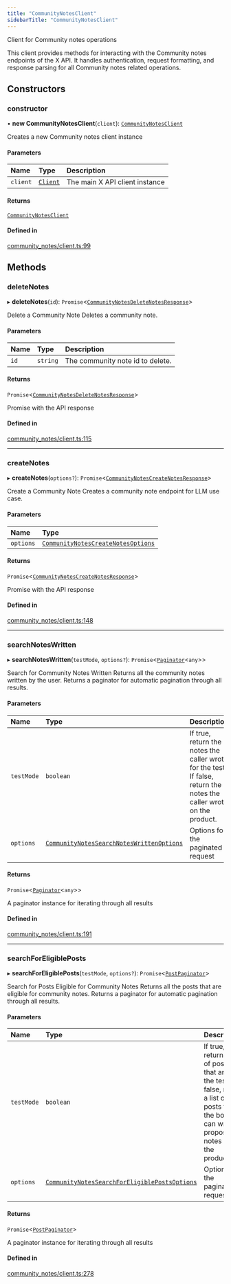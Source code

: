 ```yaml
---
title: "CommunityNotesClient"
sidebarTitle: "CommunityNotesClient"
---
```


Client for Community notes operations

This client provides methods for interacting with the Community notes endpoints
of the X API. It handles authentication, request formatting, and response
parsing for all Community notes related operations.

## Constructors

### constructor

• **new CommunityNotesClient**(`client`): [`CommunityNotesClient`](/xdks/typescript/reference/classes/CommunityNotesClient)

Creates a new Community notes client instance

#### Parameters

| Name | Type | Description |
| :------ | :------ | :------ |
| `client` | [`Client`](/xdks/typescript/reference/classes/Client) | The main X API client instance |

#### Returns

[`CommunityNotesClient`](/xdks/typescript/reference/classes/CommunityNotesClient)

#### Defined in

[community_notes/client.ts:99](https://github.com/xdevplatform/xdk/blob/298ca9350d035e40e7c8ee0753c50052819a41e2/xdk/typescript/src/community_notes/client.ts#L99)

## Methods

### deleteNotes

▸ **deleteNotes**(`id`): `Promise`\<[`CommunityNotesDeleteNotesResponse`](/xdks/typescript/reference/interfaces/CommunityNotesDeleteNotesResponse)\>

Delete a Community Note
Deletes a community note.

#### Parameters

| Name | Type | Description |
| :------ | :------ | :------ |
| `id` | `string` | The community note id to delete. |

#### Returns

`Promise`\<[`CommunityNotesDeleteNotesResponse`](/xdks/typescript/reference/interfaces/CommunityNotesDeleteNotesResponse)\>

Promise with the API response

#### Defined in

[community_notes/client.ts:115](https://github.com/xdevplatform/xdk/blob/298ca9350d035e40e7c8ee0753c50052819a41e2/xdk/typescript/src/community_notes/client.ts#L115)

___

### createNotes

▸ **createNotes**(`options?`): `Promise`\<[`CommunityNotesCreateNotesResponse`](/xdks/typescript/reference/interfaces/CommunityNotesCreateNotesResponse)\>

Create a Community Note
Creates a community note endpoint for LLM use case.

#### Parameters

| Name | Type |
| :------ | :------ |
| `options` | [`CommunityNotesCreateNotesOptions`](/xdks/typescript/reference/interfaces/CommunityNotesCreateNotesOptions) |

#### Returns

`Promise`\<[`CommunityNotesCreateNotesResponse`](/xdks/typescript/reference/interfaces/CommunityNotesCreateNotesResponse)\>

Promise with the API response

#### Defined in

[community_notes/client.ts:148](https://github.com/xdevplatform/xdk/blob/298ca9350d035e40e7c8ee0753c50052819a41e2/xdk/typescript/src/community_notes/client.ts#L148)

___

### searchNotesWritten

▸ **searchNotesWritten**(`testMode`, `options?`): `Promise`\<[`Paginator`](/xdks/typescript/reference/classes/Paginator)\<`any`\>\>

Search for Community Notes Written
Returns all the community notes written by the user.
Returns a paginator for automatic pagination through all results.

#### Parameters

| Name | Type | Description |
| :------ | :------ | :------ |
| `testMode` | `boolean` | If true, return the notes the caller wrote for the test. If false, return the notes the caller wrote on the product. |
| `options` | [`CommunityNotesSearchNotesWrittenOptions`](/xdks/typescript/reference/interfaces/CommunityNotesSearchNotesWrittenOptions) | Options for the paginated request |

#### Returns

`Promise`\<[`Paginator`](/xdks/typescript/reference/classes/Paginator)\<`any`\>\>

A paginator instance for iterating through all results

#### Defined in

[community_notes/client.ts:191](https://github.com/xdevplatform/xdk/blob/298ca9350d035e40e7c8ee0753c50052819a41e2/xdk/typescript/src/community_notes/client.ts#L191)

___

### searchForEligiblePosts

▸ **searchForEligiblePosts**(`testMode`, `options?`): `Promise`\<[`PostPaginator`](/xdks/typescript/reference/classes/PostPaginator)\>

Search for Posts Eligible for Community Notes
Returns all the posts that are eligible for community notes.
Returns a paginator for automatic pagination through all results.

#### Parameters

| Name | Type | Description |
| :------ | :------ | :------ |
| `testMode` | `boolean` | If true, return a list of posts that are for the test. If false, return a list of posts that the bots can write proposed notes on the product. |
| `options` | [`CommunityNotesSearchForEligiblePostsOptions`](/xdks/typescript/reference/interfaces/CommunityNotesSearchForEligiblePostsOptions) | Options for the paginated request |

#### Returns

`Promise`\<[`PostPaginator`](/xdks/typescript/reference/classes/PostPaginator)\>

A paginator instance for iterating through all results

#### Defined in

[community_notes/client.ts:278](https://github.com/xdevplatform/xdk/blob/298ca9350d035e40e7c8ee0753c50052819a41e2/xdk/typescript/src/community_notes/client.ts#L278)
